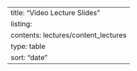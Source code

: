 ---
title: "Video Lecture Slides"
listing:
  contents: lectures/content_lectures
  type: table
  sort: "date"
---
